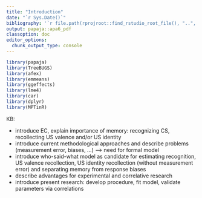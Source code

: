 ```yaml
---
title: "Introduction"
date: "`r Sys.Date()`"
bibliography: '`r file.path(rprojroot::find_rstudio_root_file(), "..", "methexp.bib")`'
output: papaja::apa6_pdf
classoption: doc
editor_options:
  chunk_output_type: console
---
```


```r
library(papaja)
library(TreeBUGS)
library(afex)
library(emmeans)
library(ggeffects)
library(lme4)
library(car)
library(dplyr)
library(MPTinR)

```

KB:

- introduce EC, explain importance of memory: recognizing CS, recollecting US valence and/or US identity
- introduce current methodological approaches and describe problems (measurement error, biases, ...) --> need for formal model
- introduce who-said-what model as candidate for estimating recognition, US valence recollection, US identity recollection (without measurement error) and separating memory from response biases
- describe advantages for experimental and correlative research
- introduce present research: develop procedure, fit model, validate parameters via correlations

